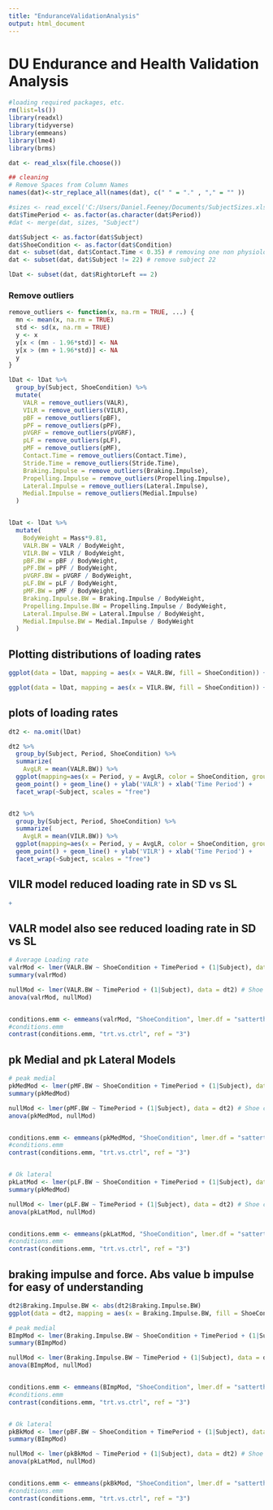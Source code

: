 ```yaml
---
title: "EnduranceValidationAnalysis"
output: html_document
---
```


# DU Endurance and Health Validation Analysis
```r
#loading required packages, etc. 
rm(list=ls())
library(readxl)
library(tidyverse)
library(emmeans)
library(lme4)
library(brms)

dat <- read_xlsx(file.choose())

## cleaning
# Remove Spaces from Column Names
names(dat)<-str_replace_all(names(dat), c(" " = "." , "," = "" ))

#sizes <- read_excel('C:/Users/Daniel.Feeney/Documents/SubjectSizes.xlsx')
dat$TimePeriod <- as.factor(as.character(dat$Period))
#dat <- merge(dat, sizes, "Subject")

dat$Subject <- as.factor(dat$Subject)
dat$ShoeCondition <- as.factor(dat$Condition)
dat <- subset(dat, dat$Contact.Time < 0.35) # removing one non physiological rates
dat <- subset(dat, dat$Subject != 22) # remove subject 22

lDat <- subset(dat, dat$RightorLeft == 2)

```

### Remove outliers
```r

remove_outliers <- function(x, na.rm = TRUE, ...) {
  mn <- mean(x, na.rm = TRUE)
  std <- sd(x, na.rm = TRUE)
  y <- x
  y[x < (mn - 1.96*std)] <- NA
  y[x > (mn + 1.96*std)] <- NA
  y
}

lDat <- lDat %>%
  group_by(Subject, ShoeCondition) %>%
  mutate(
    VALR = remove_outliers(VALR),
    VILR = remove_outliers(VILR),
    pBF = remove_outliers(pBF),
    pPF = remove_outliers(pPF),
    pVGRF = remove_outliers(pVGRF),
    pLF = remove_outliers(pLF),
    pMF = remove_outliers(pMF),
    Contact.Time = remove_outliers(Contact.Time),
    Stride.Time = remove_outliers(Stride.Time),
    Braking.Impulse = remove_outliers(Braking.Impulse),
    Propelling.Impulse = remove_outliers(Propelling.Impulse),
    Lateral.Impulse = remove_outliers(Lateral.Impulse),
    Medial.Impulse = remove_outliers(Medial.Impulse)
  )


lDat <- lDat %>%
  mutate(
    BodyWeight = Mass*9.81,
    VALR.BW = VALR / BodyWeight,
    VILR.BW = VILR / BodyWeight,
    pBF.BW = pBF / BodyWeight,
    pPF.BW = pPF / BodyWeight,
    pVGRF.BW = pVGRF / BodyWeight,
    pLF.BW = pLF / BodyWeight,
    pMF.BW = pMF / BodyWeight,
    Braking.Impulse.BW = Braking.Impulse / BodyWeight,
    Propelling.Impulse.BW = Propelling.Impulse / BodyWeight,
    Lateral.Impulse.BW = Lateral.Impulse / BodyWeight,
    Medial.Impulse.BW = Medial.Impulse / BodyWeight
  )

```

## Plotting distributions of loading rates
```r
ggplot(data = lDat, mapping = aes(x = VALR.BW, fill = ShoeCondition)) + geom_density() +facet_wrap(~Subject)

ggplot(data = lDat, mapping = aes(x = VILR.BW, fill = ShoeCondition)) + geom_density() +facet_wrap(~Subject)

```

## plots of loading rates
```r
dt2 <- na.omit(lDat)

dt2 %>%
  group_by(Subject, Period, ShoeCondition) %>%
  summarize(
    AvgLR = mean(VALR.BW)) %>%
  ggplot(mapping=aes(x = Period, y = AvgLR, color = ShoeCondition, group = ShoeCondition)) +
  geom_point() + geom_line() + ylab('VALR') + xlab('Time Period') +
  facet_wrap(~Subject, scales = "free")


dt2 %>%
  group_by(Subject, Period, ShoeCondition) %>%
  summarize(
    AvgLR = mean(VILR.BW)) %>%
  ggplot(mapping=aes(x = Period, y = AvgLR, color = ShoeCondition, group = ShoeCondition)) +
  geom_point() + geom_line() + ylab('VILR') + xlab('Time Period') +
  facet_wrap(~Subject, scales = "free")

```


## VILR model reduced loading rate in SD vs SL
```r
+
```

## VALR model also see reduced loading rate in SD vs SL
```r
# Average Loading rate
valrMod <- lmer(VALR.BW ~ ShoeCondition + TimePeriod + (1|Subject), data = dt2)
summary(valrMod)

nullMod <- lmer(VALR.BW ~ TimePeriod + (1|Subject), data = dt2) # Shoe condition has omnibus sig
anova(valrMod, nullMod)


conditions.emm <- emmeans(valrMod, "ShoeCondition", lmer.df = "satterthwaite")
#conditions.emm
contrast(conditions.emm, "trt.vs.ctrl", ref = "3") 

```


## pk Medial and pk Lateral Models
```r
# peak medial
pkMedMod <- lmer(pMF.BW ~ ShoeCondition + TimePeriod + (1|Subject), data = dt2)
summary(pkMedMod)

nullMod <- lmer(pMF.BW ~ TimePeriod + (1|Subject), data = dt2) # Shoe condition has omnibus sig
anova(pkMedMod, nullMod)


conditions.emm <- emmeans(pkMedMod, "ShoeCondition", lmer.df = "satterthwaite")
#conditions.emm
contrast(conditions.emm, "trt.vs.ctrl", ref = "3") 


# Ok lateral
pkLatMod <- lmer(pLF.BW ~ ShoeCondition + TimePeriod + (1|Subject), data = dt2)
summary(pkMedMod)

nullMod <- lmer(pLF.BW ~ TimePeriod + (1|Subject), data = dt2) # Shoe condition has omnibus sig
anova(pkLatMod, nullMod)


conditions.emm <- emmeans(pkLatMod, "ShoeCondition", lmer.df = "satterthwaite")
#conditions.emm
contrast(conditions.emm, "trt.vs.ctrl", ref = "3") 
```


## braking impulse and force. Abs value b impulse for easy of understanding
```r
dt2$Braking.Impulse.BW <- abs(dt2$Braking.Impulse.BW)
ggplot(data = dt2, mapping = aes(x = Braking.Impulse.BW, fill = ShoeCondition)) + geom_density() +facet_wrap(~Subject)

# peak medial
BImpMod <- lmer(Braking.Impulse.BW ~ ShoeCondition + TimePeriod + (1|Subject), data = dt2)
summary(BImpMod)

nullMod <- lmer(Braking.Impulse.BW ~ TimePeriod + (1|Subject), data = dt2) # Shoe condition has omnibus sig
anova(BImpMod, nullMod)


conditions.emm <- emmeans(BImpMod, "ShoeCondition", lmer.df = "satterthwaite")
#conditions.emm
contrast(conditions.emm, "trt.vs.ctrl", ref = "3") 


# Ok lateral
pkBkMod <- lmer(pBF.BW ~ ShoeCondition + TimePeriod + (1|Subject), data = dt2)
summary(BImpMod)

nullMod <- lmer(pkBkMod ~ TimePeriod + (1|Subject), data = dt2) # Shoe condition has omnibus sig
anova(pkLatMod, nullMod)


conditions.emm <- emmeans(pkBkMod, "ShoeCondition", lmer.df = "satterthwaite")
#conditions.emm
contrast(conditions.emm, "trt.vs.ctrl", ref = "3") 
```
